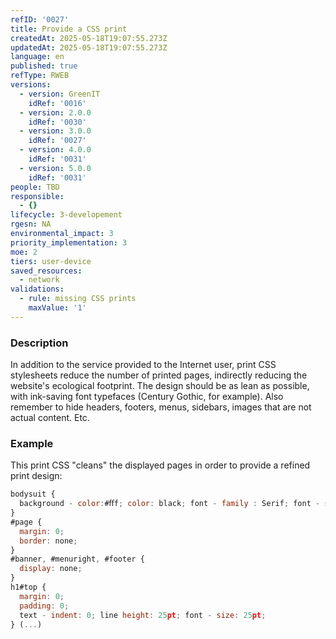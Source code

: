 ```yaml
---
refID: '0027'
title: Provide a CSS print
createdAt: 2025-05-18T19:07:55.273Z
updatedAt: 2025-05-18T19:07:55.273Z
language: en
published: true
refType: RWEB
versions:
  - version: GreenIT
    idRef: '0016'
  - version: 2.0.0
    idRef: '0030'
  - version: 3.0.0
    idRef: '0027'
  - version: 4.0.0
    idRef: '0031'
  - version: 5.0.0
    idRef: '0031'
people: TBD
responsible:
  - {}
lifecycle: 3-developement
rgesn: NA
environmental_impact: 3
priority_implementation: 3
moe: 2
tiers: user-device
saved_resources:
  - network
validations:
  - rule: missing CSS prints
    maxValue: '1'
---
```


### Description

In addition to the service provided to the Internet user, print CSS stylesheets reduce the number of printed pages, indirectly reducing the website's ecological footprint. The design should be as lean as possible, with ink-saving font typefaces (Century Gothic, for example). Also remember to hide headers, footers, menus, sidebars, images that are not actual content. Etc.

### Example

This print CSS "cleans" the displayed pages in order to provide a refined print design:

```javascript
bodysuit {
  background - color:#ﬀf; color: black; font - family : Serif; font - size: 15pt;
}
#page {
  margin: 0;
  border: none;
}
#banner, #menuright, #footer {
  display: none;
}
h1#top {
  margin: 0;
  padding: 0;
  text - indent: 0; line height: 25pt; font - size: 25pt;
} (...)
```
